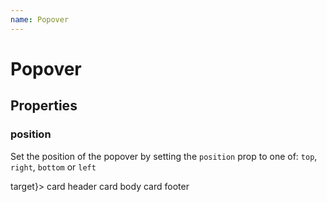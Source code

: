 ```yaml
---
name: Popover
---
```


# Popover


## Properties

<PropsTable of={Popover} />

### position

Set the position of the popover by setting the `position` prop to one of: `top`, `right`, `bottom` or `left`

<Playground>
  <Popover position="top" target={<Button kind="primary">target</Button>}>
    <Card>
      <Card.Header>card header</Card.Header>
      <Card.Body>card body</Card.Body>
      <Card.Footer>card footer</Card.Footer>
    </Card>
  </Popover>
</Playground>
